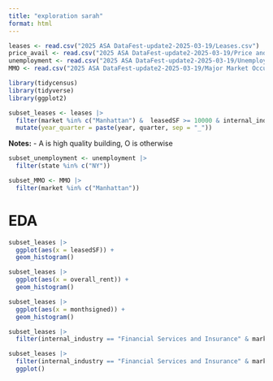 ```yaml
---
title: "exploration sarah"
format: html
---
```


```r
leases <- read.csv("2025 ASA DataFest-update2-2025-03-19/Leases.csv")
price_avail <- read.csv("2025 ASA DataFest-update2-2025-03-19/Price and Availability Data.csv")
unemployment <- read.csv("2025 ASA DataFest-update2-2025-03-19/Unemployment.csv")
MMO <- read.csv("2025 ASA DataFest-update2-2025-03-19/Major Market Occupancy Data-revised.csv")
```

```r
library(tidycensus)
library(tidyverse)
library(ggplot2)
```

```r
subset_leases <- leases |> 
  filter(market %in% c("Manhattan") &  leasedSF >= 10000 & internal_industry %in% c("Legal Services", "Financial Services and Insurance", "Technology, Advertising, Media, and Information")) |> 
  mutate(year_quarter = paste(year, quarter, sep = "_"))
```

**Notes:** 
- A is high quality building, O is otherwise 


```r
subset_unemployment <- unemployment |> 
  filter(state %in% c("NY"))
```

```r
subset_MMO <- MMO |> 
  filter(market %in% c("Manhattan"))
```

# EDA 

```r
subset_leases |> 
  ggplot(aes(x = leasedSF)) + 
  geom_histogram()

subset_leases |> 
  ggplot(aes(x = overall_rent)) + 
  geom_histogram()

subset_leases |> 
  ggplot(aes(x = monthsigned)) + 
  geom_histogram()
```

```r
subset_leases |> 
  filter(internal_industry == "Financial Services and Insurance" & market == "Manhattan") |> View()

subset_leases |> 
  filter(internal_industry == "Financial Services and Insurance" & market == "Manhattan") |> 
  ggplot()
```



